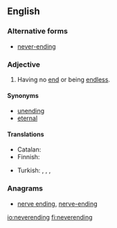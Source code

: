 ==English==

===Alternative forms===
* [[never-ending]]

===Adjective===
{{en-adj|-}}

# Having no [[end]] or being [[endless]].

====Synonyms====
* [[unending]]
* [[eternal]]

====Translations====
{{trans-top|having no end}}
* Catalan: {{t|ca|interminable}}
* Finnish: {{t+|fi|loputon}}
{{trans-mid}}
* Turkish: {{t|tr|hiç bitmeyen}}, {{t|tr|sonsuz}}, {{t|tr|bitmeyen}}, {{t|tr|sonu olmayan}}
{{trans-bottom}}

===Anagrams===
* [[nerve ending#English|nerve ending]], [[nerve-ending#English|nerve-ending]]

[[io:neverending]]
[[fi:neverending]]